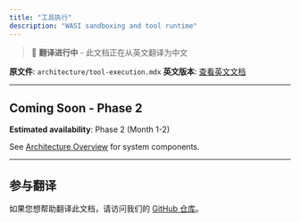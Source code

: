 ```yaml
---
title: "工具执行"
description: "WASI sandboxing and tool runtime"
---
```


> 🚧 **翻译进行中** - 此文档正在从英文翻译为中文

**原文件**: `architecture/tool-execution.mdx`
**英文版本**: [查看英文文档](/en/architecture/tool-execution)

---


## Coming Soon - Phase 2

**Estimated availability**: Phase 2 (Month 1-2)

See [Architecture Overview](/cn/architecture/overview) for system components.


---

## 参与翻译

如果您想帮助翻译此文档，请访问我们的 [GitHub 仓库](https://github.com/Kocoro-lab/Shannon)。
